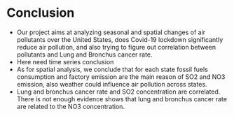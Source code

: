# Conclusion
* Our project aims at analyzing seasonal and spatial changes of air pollutants over the United States, does Covid-19 lockdown significantly reduce air pollution, and also trying to figure out correlation between pollutants and Lung and Bronchus cancer rate.
* Here need time series conclusion 
* As for spatial analysis, we conclude that for each state fossil fuels consumption and factory emission are the main reason of SO2 and NO3 emission, also weather could influence air pollution across states.
* Lung and bronchus cancer rate and SO2 concentration are correlated. There is not enough evidence shows that lung and bronchus cancer rate are related to the NO3 concentration.
